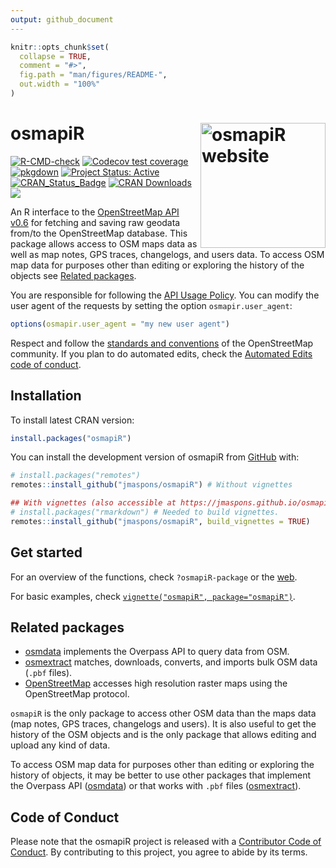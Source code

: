 ```yaml
---
output: github_document
---
```


<!-- README.md is generated from README.Rmd. Please edit that file -->

```r
knitr::opts_chunk$set(
  collapse = TRUE,
  comment = "#>",
  fig.path = "man/figures/README-",
  out.width = "100%"
)
```

# osmapiR <a href="https://jmaspons.github.io/osmapiR/"><img src="man/figures/logo.svg" align="right" height="200" alt="osmapiR website" /></a>

<!-- badges: start -->
[![R-CMD-check](https://github.com/jmaspons/osmapiR/actions/workflows/R-CMD-check.yaml/badge.svg)](https://github.com/jmaspons/osmapiR/actions/workflows/R-CMD-check.yaml)
[![Codecov test coverage](https://codecov.io/gh/jmaspons/osmapiR/branch/main/graph/badge.svg)](https://app.codecov.io/gh/jmaspons/osmapiR)
[![pkgdown](https://github.com/jmaspons/osmapiR/actions/workflows/pkgdown.yaml/badge.svg)](https://github.com/jmaspons/osmapiR/actions/workflows/pkgdown.yaml)
[![Project Status: Active](https://www.repostatus.org/badges/latest/active.svg)](https://www.repostatus.org/#active)
[![CRAN_Status_Badge](https://www.r-pkg.org/badges/version/osmapiR)](https://cran.r-project.org/package=osmapiR)
[![CRAN Downloads](https://cranlogs.r-pkg.org/badges/grand-total/osmapiR)](https://cran.r-project.org/package=osmapiR)
[![](https://badges.ropensci.org/633_status.svg)](https://github.com/ropensci/software-review/issues/633)
<!-- badges: end -->

An R interface to the [OpenStreetMap API v0.6](https://wiki.openstreetmap.org/wiki/API_v0.6) for fetching and saving raw
geodata from/to the OpenStreetMap database. This package allows access to OSM maps data as well as map notes, GPS
traces, changelogs, and users data. To access OSM map data for purposes other than editing or exploring the history
of the objects see [Related packages](README.md#related-packages).

You are responsible for following the [API Usage Policy](https://operations.osmfoundation.org/policies/api/).
You can modify the user agent of the requests by setting the option `osmapir.user_agent`:

```r
options(osmapir.user_agent = "my new user agent")
```

Respect and follow the
[standards and conventions](https://wiki.openstreetmap.org/wiki/Editing_Standards_and_Conventions) of the OpenStreetMap
community. If you plan to do automated edits, check the 
[Automated Edits code of conduct](https://wiki.openstreetmap.org/wiki/Automated_Edits_code_of_conduct).


## Installation

To install latest CRAN version:

``` r
install.packages("osmapiR")
```

You can install the development version of osmapiR from [GitHub](https://github.com) with:

``` r
# install.packages("remotes")
remotes::install_github("jmaspons/osmapiR") # Without vignettes

## With vignettes (also accessible at https://jmaspons.github.io/osmapiR/ > Articles)
# install.packages("rmarkdown") # Needed to build vignettes.
remotes::install_github("jmaspons/osmapiR", build_vignettes = TRUE)
```


## Get started

For an overview of the functions, check `?osmapiR-package` or the
[web](https://jmaspons.github.io/osmapiR/reference/index.html).

For basic examples, check
[`vignette("osmapiR", package="osmapiR")`](https://jmaspons.github.io/osmapiR/articles/osmapiR.html).


## Related packages

* [osmdata](https://cran.r-project.org/package=osmdata) implements the Overpass API to query data from OSM.
* [osmextract](https://cran.r-project.org/package=osmextract) matches, downloads, converts, and imports bulk OSM data
  (`.pbf` files).
* [OpenStreetMap](https://cran.r-project.org/package=OpenStreetMap) accesses high resolution raster maps using the
  OpenStreetMap protocol.
  
`osmapiR` is the only package to access other OSM data than the maps data (map notes, GPS traces, changelogs and
users). It is also useful to get the history of the OSM objects and is the only package that allows editing and
upload any kind of data.

To access OSM map data for purposes other than editing or exploring the history of objects, it may be better to use
other packages that implement the Overpass API ([osmdata](https://cran.r-project.org/package=osmdata)) or
that works with `.pbf` files ([osmextract](https://cran.r-project.org/package=osmextract)).


## Code of Conduct

Please note that the osmapiR project is released with a
[Contributor Code of Conduct](https://jmaspons.github.io/osmapiR/CODE_OF_CONDUCT.html). By contributing to this project,
you agree to abide by its terms.
